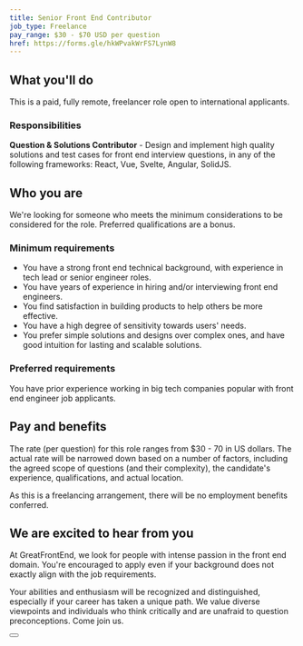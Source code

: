 ```yaml
---
title: Senior Front End Contributor
job_type: Freelance
pay_range: $30 - $70 USD per question
href: https://forms.gle/hkWPvakWrFS7LynW8
---
```



## What you'll do

This is a paid, fully remote, freelancer role open to international applicants.

### Responsibilities

**Question & Solutions Contributor** - Design and implement high quality solutions and test cases for front end interview questions, in any of the following frameworks: React, Vue, Svelte, Angular, SolidJS.

## Who you are

We're looking for someone who meets the minimum considerations to be considered for the role. Preferred qualifications are a bonus.

### Minimum requirements

- You have a strong front end technical background, with experience in tech lead or senior engineer roles.
- You have years of experience in hiring and/or interviewing front end engineers.
- You find satisfaction in building products to help others be more effective.
- You have a high degree of sensitivity towards users' needs.
- You prefer simple solutions and designs over complex ones, and have good intuition for lasting and scalable solutions.

### Preferred requirements

You have prior experience working in big tech companies popular with front end engineer job applicants.

## Pay and benefits

The rate (per question) for this role ranges from $30 - 70 in US dollars. The actual rate will be narrowed down based on a number of factors, including the agreed scope of questions (and their complexity), the candidate's experience, qualifications, and actual location.

As this is a freelancing arrangement, there will be no employment benefits conferred.

<div className="bg-slate-50 border border-slate-200 mt-8 px-8 pb-8 pt-0 rounded">

## We are excited to hear from you

At GreatFrontEnd, we look for people with intense passion in the front end domain. You're encouraged to apply even if your background does not exactly align with the job requirements.

Your abilities and enthusiasm will be recognized and distinguished, especially if your career has taken a unique path. We value diverse viewpoints and individuals who think critically and are unafraid to question preconceptions. Come join us.

<div className="not-prose">
  <Button
    variant="primary"
    size="lg"
    href={href}
    label="Apply Now"
  />
</div>
</div>

